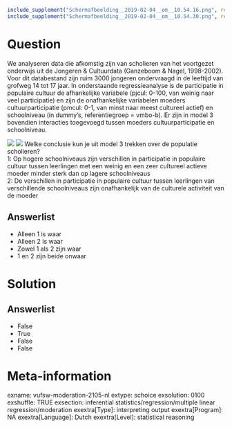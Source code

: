 ```r
include_supplement("Schermafbeelding__2019-02-04__om__10.54.16.png", recursive = TRUE)
include_supplement("Schermafbeelding__2019-02-04__om__10.54.30.png", recursive = TRUE)
```

Question
========
We analyseren data die afkomstig zijn van scholieren van het voortgezet
onderwijs uit de Jongeren & Cultuurdata (Ganzeboom & Nagel, 1998-2002).
Voor dit databestand zijn ruim 3000 jongeren ondervraagd in de leeftijd
van grofweg 14 tot 17 jaar. In onderstaande regressieanalyse is de
participatie in populaire cultuur de afhankelijke variabele (pjcul:
0-100, van weinig naar veel participatie) en zijn de onafhankelijke
variabelen moeders cultuurparticipatie (pmcul: 0-1, van minst naar meest
cultureel actief) en schoolniveau (in dummy’s, referentiegroep =
vmbo-b). Er zijn in model 3 bovendien interacties toegevoegd tussen
moeders cultuurparticipatie en schoolniveau.  
  
![](Schermafbeelding__2019-02-04__om__10.54.16.png)
![](Schermafbeelding__2019-02-04__om__10.54.30.png)
Welke conclusie kun je uit model 3 trekken over de populatie
scholieren?  
1: Op hogere schoolniveaus zijn verschillen in participatie in populaire
cultuur tussen leerlingen met een weinig en een zeer cultureel actieve
moeder minder sterk dan op lagere schoolniveaus  
2: De verschillen in participatie in populaire cultuur tussen leerlingen
van verschillende schoolniveaus zijn onafhankelijk van de culturele
activiteit van de moeder

Answerlist
----------
* Alleen 1 is waar
* Alleen 2 is waar
* Zowel 1 als 2 zijn waar
* 1 en 2 zijn beide onwaar

Solution
========










Answerlist
----------
* False
* True
* False
* False

Meta-information
================
exname: vufsw-moderation-2105-nl
extype: schoice
exsolution: 0100
exshuffle: TRUE
exsection: inferential statistics/regression/multiple linear regression/moderation
exextra[Type]: interpreting output
exextra[Program]: NA
exextra[Language]: Dutch
exextra[Level]: statistical reasoning

